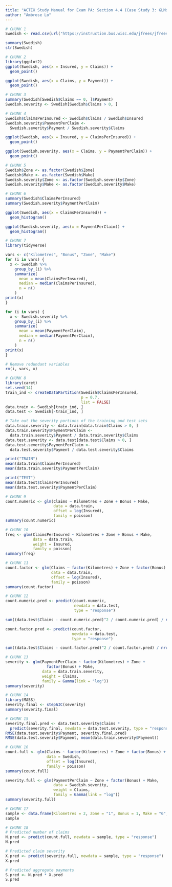 ---
title: "ACTEX Study Manual for Exam PA: Section 4.4 (Case Study 3: GLMs for Count and Aggregate Loss Variables)"
author: "Ambrose Lo"
---


```{r}
# CHUNK 1
Swedish <- read.csv(url("https://instruction.bus.wisc.edu/jfrees/jfreesbooks/Regression%20Modeling/BookWebDec2010/CSVData/SwedishMotorInsurance.csv"))

summary(Swedish)
str(Swedish)
```


```{r}
# CHUNK 2
library(ggplot2)
ggplot(Swedish, aes(x = Insured, y = Claims)) +
  geom_point()

ggplot(Swedish, aes(x = Claims, y = Payment)) +
  geom_point()
```


```{r}
# CHUNK 3
summary(Swedish[Swedish$Claims == 0, ]$Payment)
Swedish.severity <- Swedish[Swedish$Claims > 0, ]
```


```{r}
# CHUNK 4
Swedish$ClaimsPerInsured <- Swedish$Claims / Swedish$Insured
Swedish.severity$PaymentPerClaim <-
  Swedish.severity$Payment / Swedish.severity$Claims

ggplot(Swedish, aes(x = Insured, y = ClaimsPerInsured)) +
  geom_point()

ggplot(Swedish.severity, aes(x = Claims, y = PaymentPerClaim)) +
  geom_point()
```


```{r}
# CHUNK 5
Swedish$Zone <- as.factor(Swedish$Zone)
Swedish$Make <- as.factor(Swedish$Make)
Swedish.severity$Zone <- as.factor(Swedish.severity$Zone)
Swedish.severity$Make <- as.factor(Swedish.severity$Make)
```


```{r}
# CHUNK 6
summary(Swedish$ClaimsPerInsured)
summary(Swedish.severity$PaymentPerClaim)

ggplot(Swedish, aes(x = ClaimsPerInsured)) +
  geom_histogram()

ggplot(Swedish.severity, aes(x = PaymentPerClaim)) +
  geom_histogram()
```


```{r}
# CHUNK 7
library(tidyverse)

vars <- c("Kilometres", "Bonus", "Zone", "Make")
for (i in vars) {
  x <- Swedish %>%
    group_by_(i) %>%
    summarize(
      mean = mean(ClaimsPerInsured),
      median = median(ClaimsPerInsured),
      n = n()
    )
print(x)
}

for (i in vars) {
  x <- Swedish.severity %>%
    group_by_(i) %>%
    summarize(
      mean = mean(PaymentPerClaim),
      median = median(PaymentPerClaim),
      n = n()
    )
print(x)
}

# Remove redundant variables
rm(i, vars, x)
```


```{r}
# CHUNK 8
library(caret)
set.seed(14)
train_ind <- createDataPartition(Swedish$ClaimsPerInsured,
                                 p = 0.7,
                                 list = FALSE)
data.train <- Swedish[train_ind, ]
data.test <- Swedish[-train_ind, ]

# Take out the severity portions of the training and test sets
data.train.severity <- data.train[data.train$Claims > 0, ]
data.train.severity$PaymentPerClaim <-
  data.train.severity$Payment / data.train.severity$Claims
data.test.severity <- data.test[data.test$Claims > 0, ]
data.test.severity$PaymentPerClaim <-
  data.test.severity$Payment / data.test.severity$Claims

print("TRAIN")
mean(data.train$ClaimsPerInsured)
mean(data.train.severity$PaymentPerClaim)

print("TEST")
mean(data.test$ClaimsPerInsured)
mean(data.test.severity$PaymentPerClaim)
```


```{r}
# CHUNK 9
count.numeric <- glm(Claims ~ Kilometres + Zone + Bonus + Make,
                     data = data.train,
                     offset = log(Insured),
                     family = poisson)
summary(count.numeric)
```


```{r}
# CHUNK 10
freq <- glm(ClaimsPerInsured ~ Kilometres + Zone + Bonus + Make,
            data = data.train,
            weight = Insured,
            family = poisson)
summary(freq)
```


```{r}
# CHUNK 11
count.factor <- glm(Claims ~ factor(Kilometres) + Zone + factor(Bonus) + Make,
                    data = data.train,
                    offset = log(Insured),
                    family = poisson)
summary(count.factor)
```


```{r}
# CHUNK 12
count.numeric.pred <- predict(count.numeric,
                              newdata = data.test,
                              type = "response")

sum((data.test$Claims - count.numeric.pred)^2 / count.numeric.pred) / nrow(data.test)

count.factor.pred <- predict(count.factor,
                             newdata = data.test,
                             type = "response")

sum((data.test$Claims - count.factor.pred)^2 / count.factor.pred) / nrow(data.test)
```


```{r}
# CHUNK 13
severity <- glm(PaymentPerClaim ~ factor(Kilometres) + Zone +
                  factor(Bonus) + Make,
                data = data.train.severity,
                weight = Claims,
                family = Gamma(link = "log"))
summary(severity)
```


```{r}
# CHUNK 14
library(MASS)
severity.final <- stepAIC(severity)
summary(severity.final)
```


```{r}
# CHUNK 15
severity.final.pred <- data.test.severity$Claims *
  predict(severity.final, newdata = data.test.severity, type = "response")
RMSE(data.test.severity$Payment, severity.final.pred)
RMSE(data.test.severity$Payment, mean(data.train.severity$Payment))
```


```{r}
# CHUNK 16
count.full <- glm(Claims ~ factor(Kilometres) + Zone + factor(Bonus) + Make,
                  data = Swedish,
                  offset = log(Insured),
                  family = poisson)
summary(count.full)

severity.full <- glm(PaymentPerClaim ~ Zone + factor(Bonus) + Make,
                     data = Swedish.severity,
                     weight = Claims,
                     family = Gamma(link = "log"))
summary(severity.full)
```


```{r}
# CHUNK 17
sample <- data.frame(Kilometres = 2, Zone = "1", Bonus = 1, Make = "6", Insured = 350)
sample
```


```{r}
# CHUNK 18
# Predicted number of claims
N.pred <- predict(count.full, newdata = sample, type = "response")
N.pred

# Predicted claim severity
X.pred <- predict(severity.full, newdata = sample, type = "response")
X.pred

# Predicted aggregate payments
S.pred <- N.pred * X.pred
S.pred
```